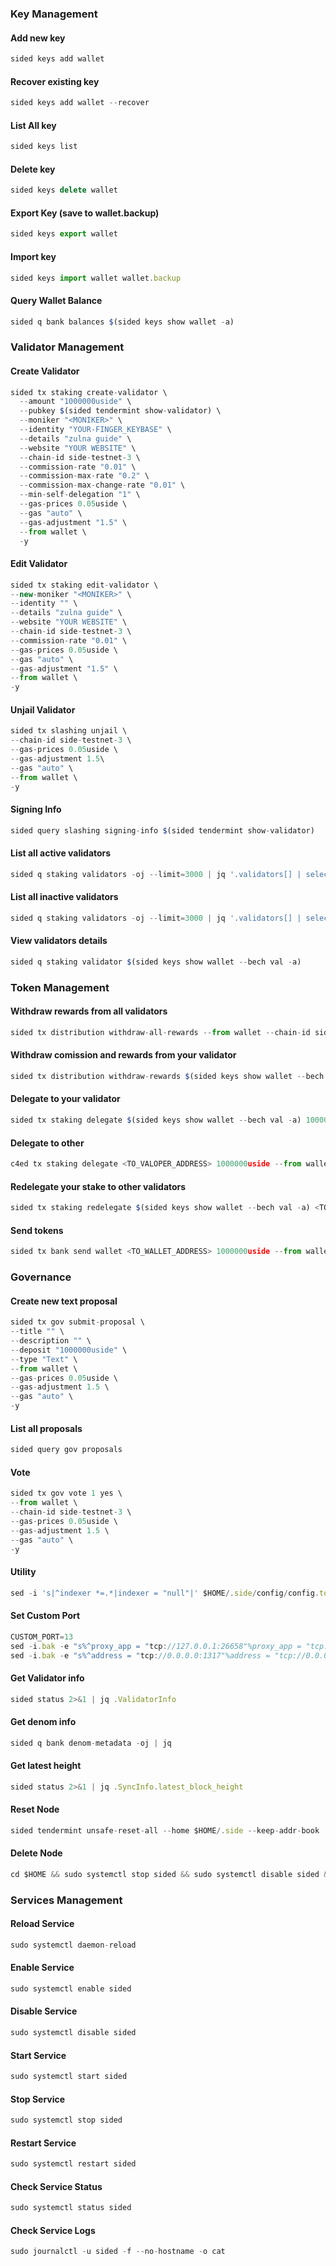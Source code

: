 
<Steps>

### Key Management

#### Add new key

```js copy
sided keys add wallet
```

#### Recover existing key

```js copy
sided keys add wallet --recover
```

#### List All key
```js copy
sided keys list
```

#### Delete key

```js copy
sided keys delete wallet
```
#### Export Key (save to wallet.backup)
```js copy
sided keys export wallet
```
#### Import key
```js copy
sided keys import wallet wallet.backup
```
#### Query Wallet Balance


```js copy
sided q bank balances $(sided keys show wallet -a)
```
### Validator Management

#### Create Validator
```js copy
sided tx staking create-validator \
  --amount "1000000uside" \
  --pubkey $(sided tendermint show-validator) \
  --moniker "<MONIKER>" \
  --identity "YOUR-FINGER_KEYBASE" \
  --details "zulna guide" \
  --website "YOUR WEBSITE" \
  --chain-id side-testnet-3 \
  --commission-rate "0.01" \
  --commission-max-rate "0.2" \
  --commission-max-change-rate "0.01" \
  --min-self-delegation "1" \
  --gas-prices 0.05uside \
  --gas "auto" \
  --gas-adjustment "1.5" \
  --from wallet \
  -y

```
#### Edit Validator

```js copy
sided tx staking edit-validator \
--new-moniker "<MONIKER>" \
--identity "" \
--details "zulna guide" \
--website "YOUR WEBSITE" \
--chain-id side-testnet-3 \
--commission-rate "0.01" \
--gas-prices 0.05uside \
--gas "auto" \
--gas-adjustment "1.5" \
--from wallet \
-y
```
#### Unjail Validator
```js copy
sided tx slashing unjail \
--chain-id side-testnet-3 \
--gas-prices 0.05uside \
--gas-adjustment 1.5\
--gas "auto" \
--from wallet \
-y 
```
#### Signing Info
```js copy
sided query slashing signing-info $(sided tendermint show-validator) 
```
#### List all active validators
```js copy
sided q staking validators -oj --limit=3000 | jq '.validators[] | select(.status=="BOND_STATUS_BONDED")' | jq -r '(.tokens|tonumber/pow(10; 6)|floor|tostring) + " 	 " + .description.moniker' | sort -gr | nl 
```
#### List all inactive validators
```js copy
sided q staking validators -oj --limit=3000 | jq '.validators[] | select(.status=="BOND_STATUS_UNBONDED") or .status=="BOND_STATUS_UNBONDING")' | jq -r '(.tokens|tonumber/pow(10; 6)|floor|tostring) + " 	 " + .description.moniker' | sort -gr | nl 
```
#### View validators details
```js copy
sided q staking validator $(sided keys show wallet --bech val -a) 
```
### Token Management

#### Withdraw rewards from all validators
```js copy
sided tx distribution withdraw-all-rewards --from wallet --chain-id side-testnet-3 --gas-prices 0.05uside  --gas-adjustment 1.5 --gas "auto" -y 
```
#### Withdraw comission and rewards from your validator
```js copy
sided tx distribution withdraw-rewards $(sided keys show wallet --bech val -a) --commission --from wallet --chain-id side-testnet-3 --gas-prices 0.05uside  --gas-adjustment 1.5 --gas "auto" -y 
```
#### Delegate to your validator


```js copy
sided tx staking delegate $(sided keys show wallet --bech val -a) 1000000uside --from wallet --chain-id side-testnet-3 --gas-prices 0.05uside  --gas-adjustment 1.5 --gas "auto" -y 
```
#### Delegate to other
```js copy
c4ed tx staking delegate <TO_VALOPER_ADDRESS> 1000000uside --from wallet --chain-id side-testnet-3 --gas-prices 0.05uside  --gas-adjustment 1.5 --gas "auto" -y 
```
#### Redelegate your stake to other validators
```js copy
sided tx staking redelegate $(sided keys show wallet --bech val -a) <TO_VALOPER_ADDRESS> 1000000uside --from wallet --chain-id side-testnet-3 --gas-prices 0.05uside  --gas-adjustment 1.5 --gas "auto" -y 
```
#### Send tokens
```js copy
sided tx bank send wallet <TO_WALLET_ADDRESS> 1000000uside --from wallet --chain-id side-testnet-3 --gas-prices 0.05uside  --gas-adjustment 1.5 --gas "auto" -y 
```
### Governance
#### Create new text proposal
```js copy
sided tx gov submit-proposal \
--title "" \
--description "" \
--deposit "1000000uside" \
--type "Text" \
--from wallet \
--gas-prices 0.05uside \ 
--gas-adjustment 1.5 \
--gas "auto" \
-y 
```
#### List all proposals
```js copy
sided query gov proposals
```
#### Vote
```js copy
sided tx gov vote 1 yes \
--from wallet \
--chain-id side-testnet-3 \
--gas-prices 0.05uside \
--gas-adjustment 1.5 \
--gas "auto" \
-y 
```
#### Utility
```js copy
sed -i 's|^indexer *=.*|indexer = "null"|' $HOME/.side/config/config.toml
```
#### Set Custom Port
```js copy
CUSTOM_PORT=13
sed -i.bak -e "s%^proxy_app = "tcp://127.0.0.1:26658"%proxy_app = "tcp://127.0.0.1:${CUSTOM_PORT}658"%; s%^laddr = "tcp://127.0.0.1:26657"%laddr = "tcp://127.0.0.1:${CUSTOM_PORT}657"%; s%^pprof_laddr = "localhost:6060"%pprof_laddr = "localhost:${CUSTOM_PORT}060"%; s%^laddr = "tcp://0.0.0.0:26656"%laddr = "tcp://0.0.0.0:${CUSTOM_PORT}656"%; s%^prometheus_listen_addr = ":26660"%prometheus_listen_addr = ":${CUSTOM_PORT}660"%" $HOME/.side/config/config.toml
sed -i.bak -e "s%^address = "tcp://0.0.0.0:1317"%address = "tcp://0.0.0.0:${CUSTOM_PORT}317"%; s%^address = ":8080"%address = ":${CUSTOM_PORT}080"%; s%^address = "0.0.0.0:9090"%address = "0.0.0.0:${CUSTOM_PORT}090"%; s%^address = "0.0.0.0:9091"%address = "0.0.0.0:${CUSTOM_PORT}091"%; s%^address = "0.0.0.0:8545"%address = "0.0.0.0:${CUSTOM_PORT}545"%; s%^ws-address = "0.0.0.0:8546"%ws-address = "0.0.0.0:${CUSTOM_PORT}546"%" $HOME/.side/config/app.toml
```
#### Get Validator info
```js copy
sided status 2>&1 | jq .ValidatorInfo
```
#### Get denom info
```js copy
sided q bank denom-metadata -oj | jq

```
#### Get latest height
```js copy
sided status 2>&1 | jq .SyncInfo.latest_block_height
```
#### Reset Node
```js copy
sided tendermint unsafe-reset-all --home $HOME/.side --keep-addr-book
```
#### Delete Node
```js copy
cd $HOME && sudo systemctl stop sided && sudo systemctl disable sided && sudo rm /etc/systemd/system/sided.service && sudo systemctl daemon-reload && sudo rm -rf $(which sided) && sudo rm -rf $HOME/.side && sudo rm -rf $(which sided) 
```
### Services Management
#### Reload Service
```js copy
sudo systemctl daemon-reload
```
#### Enable Service
```js copy
sudo systemctl enable sided
```
#### Disable Service
```js copy
sudo systemctl disable sided
```
#### Start Service
```js copy
sudo systemctl start sided
```
#### Stop Service
```js copy
sudo systemctl stop sided
```
#### Restart Service
```js copy
sudo systemctl restart sided
```
#### Check Service Status
```js copy
sudo systemctl status sided
```
#### Check Service Logs
```js copy
sudo journalctl -u sided -f --no-hostname -o cat
```



</Steps>